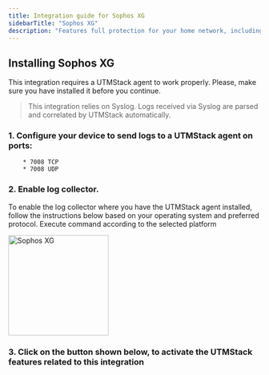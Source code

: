 ```yaml
---
title: Integration guide for Sophos XG
sidebarTitle: "Sophos XG"
description: "Features full protection for your home network, including anti-malware, web security and URL filtering, application control, IPS, traffic shaping, VPN, reporting and monitoring, and much more."
---
```


## Installing Sophos XG

<Warning>
    This integration requires a UTMStack agent to work properly. Please, make sure you have installed it before you continue.
</Warning>

> This integration relies on Syslog. Logs received via Syslog are parsed and correlated by UTMStack automatically.


### 1. Configure your device to send logs to a UTMStack agent on ports:
        * 7008 TCP
        * 7008 UDP

### 2. Enable log collector.

<Note>
    To enable the log collector where you have the UTMStack agent installed, follow the instructions below based on your operating system and preferred protocol.
</Note>

<Tip>
    Execute command according to the selected platform
</Tip>

<img
  height="200"
  className="block rounded-xl"
  src="/images/integrations/sophos_xg/step2.png"
  alt="Sophos XG"
/>

### 3. Click on the button shown below, to activate the UTMStack features related to this integration
